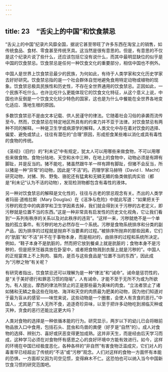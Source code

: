 ```yaml
---
---
---
```

title: 23　“舌尖上的中国”和饮食禁忌
---




“舌尖上的中国”纪录片风靡全国，据说它甚至带旺了许多东西在淘宝上的销售，如传统食品、食材、零食甚至传统烹具。这当然是很有意思的。但是，有意思的不仅是这个纪录片说了些什么，还应该包括它没有说什么，而其中最明显缺位的似乎是中国的饮食禁忌。饮食禁忌是任何一种饮食文化的重要部分，相信中国也不例外。

中国人是世界上饮食禁忌最少的民族，为何如此，有待于人类学家和文化历史学家去好好研究。饮食禁忌指的是一个社会群体自觉地避免食用特定动物或植物的现象。饮食禁忌极具民族性和历史性，不存在全世界通用的饮食禁忌。正因如此，一个民族不吃什么，也许比吃什么更能体现它的饮食文化特征，从这个意义上说，中国也许反倒是一个饮食文化较少特色的国家，这也是为什么中餐能在全世界各地变化适应、落地生根的原因。

多数饮食禁忌不是由文本记载、供人民谨守的律法。它随着社会习俗的承袭而流传至今。然而，饮食禁忌在特定地区所具有的约束力并不亚于法律。对饮食禁忌有两种不同的解释。一种是卫生学或病源学的解释。人类文化中存在着对饮食的选择、偏爱、避免或禁止，往往有潜在的“合理”原因，形成拒食某些难以消化或具有毒性的食物的传统。

《圣经》（旧约）的“利未记”中有规定，犹太人可以用哪些来做食物，不可以用哪些来做食物。食物分陆地、天空和水中三种，在地上的食物中，动物必须是有蹄有脚趾，并是反当的。猪不能吃，猪虽然跟牛羊一样有蹄有脚趾，但猪不会反当，所以猪是一种“异常”的动物，因此是“不洁”的。药理学家马赫特（David I．Macht）研究动物，对猪、狗、野兔、骆驼还有猛禽和无鳞无鳍的鱼类做肌肉实验（都是“利未记”认为不洁的动物），发现检测物都包含有毒性的液体。

另一种对饮食禁忌的解释是文化性的，往往与古老的禁忌观念有关。杰出的人类学者玛丽·道格拉斯（Mary Douglas）在《洁净与危险》中就此写道：“如果把关于污秽的观念中的病源学和卫生学因素去掉，我们就会得到关于污秽的古老定义，即污秽就是位置不当的东西。”这是一种非常具有启发性的历史文化视角，它让我们看到“一系列有秩序的关系以及对此秩序的违背”。“这样一来，污秽就绝不是一个单独的孤立事件。有污秽的地方必然存在一个系统。污秽是食物系统排序和分类的副产品，因为排序的过程就是抛弃不当要素的过程。”被排序所抛弃的那些因素，它们的“肮脏”和“不洁”并不在于事物本身，而是相对的，由排序的过程和系统所决定。例如，“鞋子本身不是肮脏的，然而把它放到餐桌上就是肮脏的；食物本身不是污秽的，但是把烹饪器具放在卧室中，或者把食物溅到衣服上就是污秽的”。中国人的正规宴席上不上狗肉、猫肉，是否与这些食品是“位置不当的东西”，因此成为“污秽之物”有关呢？

有研究者指出，饮食禁忌还可以理解为是一种“律法”和“诫命”。诫命是惩罚性的，是“关于美好德行和罪恶习惯的隐喻”，人有诫命，才能不至于无所不为或为所欲为。有人提出，摩西的律法所禁止的正是那些最为美味的肉食。“立法者禁止了诸如猪和无鳞之鱼这些在陆地、海洋和天空的肉质最为肥美的动物，因为他们知道对于最为盲从的感官——味觉来说，这些动物是一个圈套，会使人有贪食的恶行。”中国人，尤其是广东人无所不食，追逐奇珍异味，以至于把许多动物吃到濒临灭种或灭种，贪食的恶行还能比这更大吗？

人类对食物的选择是一种依循本能的行为。研究显示，两岁以下的幼儿已会将眼前物品放入口中食用，包括石头、昆虫和鸟兽的粪便（好歹是“自然”的）。成人对食物的选择、辨别力、喜好或厌恶变得更加成熟。这并非天生，而是经由后天学习而成，这种学习必须在对食物怀有感恩之心的良好环境中方能有效进行。如今，这样的环境在中国已经极度恶化，各种各样的“非自然”有害食物泛滥成灾，它们对人的毒害早已经超出了传统的“不洁”或“污秽”观念。人们对这样的食物一方面怀有本能的恐惧，一方面却又因为司空见惯，变得麻木不仁。这恐怕也可以纳入当今中国新饮食习惯的研究范围吧。